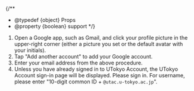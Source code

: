 
{/**
  * @typedef {object} Props
  * @property {boolean} support
  */}

1. Open a Google app, such as Gmail, and click your profile picture in the upper-right corner (either a picture you set or the default avatar with your initials).
2. Tap "Add another account" to add your Google account.
3. Enter your email address from the above procedure.
4. Unless you have already signed in to UTokyo Account, the UTokyo Account sign-in page will be displayed. Please sign in. For username, please enter "10-digit common ID + `@utac.u-tokyo.ac.jp`".

<Support lang="en" show={props.support} />
